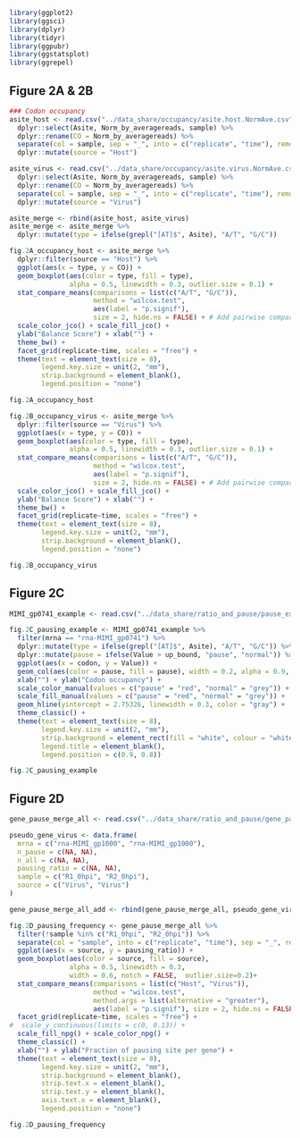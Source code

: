 
```r
library(ggplot2)
library(ggsci)
library(dplyr)
library(tidyr)
library(ggpubr)
library(ggstatsplot)
library(ggrepel)

```

## Figure 2A & 2B

```r
### Codon occupancy
asite_host <- read.csv("../data_share/occupancy/asite.host.NormAve.csv") %>% 
  dplyr::select(Asite, Norm_by_averagereads, sample) %>% 
  dplyr::rename(CO = Norm_by_averagereads) %>%
  separate(col = sample, sep = "_", into = c("replicate", "time"), remove = FALSE) %>% 
  dplyr::mutate(source = "Host")

asite_virus <- read.csv("../data_share/occupancy/asite.virus.NormAve.csv") %>% 
  dplyr::select(Asite, Norm_by_averagereads, sample) %>% 
  dplyr::rename(CO = Norm_by_averagereads) %>%
  separate(col = sample, sep = "_", into = c("replicate", "time"), remove = FALSE) %>% 
  dplyr::mutate(source = "Virus")

asite_merge <- rbind(asite_host, asite_virus)
asite_merge <- asite_merge %>% 
  dplyr::mutate(type = ifelse(grepl("[AT]$", Asite), "A/T", "G/C"))
```


```r
fig.2A_occupancy_host <- asite_merge %>% 
  dplyr::filter(source == "Host") %>% 
  ggplot(aes(x = type, y = CO)) + 
  geom_boxplot(aes(color = type, fill = type), 
               alpha = 0.5, linewidth = 0.3, outlier.size = 0.1) +
  stat_compare_means(comparisons = list(c("A/T", "G/C")),
                     method = "wilcox.test", 
                     aes(label = "p.signif"), 
                     size = 2, hide.ns = FALSE) + # Add pairwise comparisons p-value
  scale_color_jco() + scale_fill_jco() + 
  ylab("Balance Score") + xlab("") + 
  theme_bw() + 
  facet_grid(replicate~time, scales = "free") + 
  theme(text = element_text(size = 8), 
        legend.key.size = unit(2, "mm"),
        strip.background = element_blank(),
        legend.position = "none")

fig.2A_occupancy_host
```

```r
fig.2B_occupancy_virus <- asite_merge %>% 
  dplyr::filter(source == "Virus") %>% 
  ggplot(aes(x = type, y = CO)) + 
  geom_boxplot(aes(color = type, fill = type), 
               alpha = 0.5, linewidth = 0.3, outlier.size = 0.1) +
  stat_compare_means(comparisons = list(c("A/T", "G/C")),
                     method = "wilcox.test", 
                     aes(label = "p.signif"), 
                     size = 2, hide.ns = FALSE) + # Add pairwise comparisons p-value
  scale_color_jco() + scale_fill_jco() + 
  ylab("Balance Score") + xlab("") + 
  theme_bw() + 
  facet_grid(replicate~time, scales = "free") + 
  theme(text = element_text(size = 8), 
        legend.key.size = unit(2, "mm"),
        strip.background = element_blank(),
        legend.position = "none")

fig.2B_occupancy_virus
```


## Figure 2C

```r
MIMI_gp0741_example <- read.csv("../data_share/ratio_and_pause/pause_example.csv")

fig.2C_pausing_example <- MIMI_gp0741_example %>% 
  filter(mrna == "rna-MIMI_gp0741") %>% 
  dplyr::mutate(type = ifelse(grepl("[AT]$", Asite), "A/T", "G/C")) %>%
  dplyr::mutate(pause = ifelse(Value > up_bound, "pause", "normal")) %>%
  ggplot(aes(x = codon, y = Value)) + 
  geom_col(aes(color = pause, fill = pause), width = 0.2, alpha = 0.9, linewidth = 0.2) + 
  xlab("") + ylab("Codon occupancy") + 
  scale_color_manual(values = c("pause" = "red", "normal" = "grey")) +
  scale_fill_manual(values = c("pause" = "red", "normal" = "grey")) + 
  geom_hline(yintercept = 2.75326, linewidth = 0.3, color = "gray") + 
  theme_classic() + 
  theme(text = element_text(size = 8), 
        legend.key.size = unit(2, "mm"),
        strip.background = element_rect(fill = "white", colour = "white"),
        legend.title = element_blank(),
        legend.position = c(0.9, 0.8))

fig.2C_pausing_example

```


## Figure 2D

```r
gene_pause_merge_all <- read.csv("../data_share/ratio_and_pause/gene_pause_all.csv")

pseudo_gene_virus <- data.frame(
  mrna = c("rna-MIMI_gp1000", "rna-MIMI_gp1000"),
  n_pause = c(NA, NA),
  n_all = c(NA, NA),
  pausing_ratio = c(NA, NA),
  sample = c("R1_0hpi", "R2_0hpi"),
  source = c("Virus", "Virus")
)

gene_pause_merge_all_add <- rbind(gene_pause_merge_all, pseudo_gene_virus)

fig.2D_pausing_frequency <- gene_pause_merge_all %>% 
  filter(!sample %in% c("R1_0hpi", "R2_0hpi")) %>%
  separate(col = "sample", into = c("replicate", "time"), sep = "_", remove = FALSE) %>% 
  ggplot(aes(x = source, y = pausing_ratio)) + 
  geom_boxplot(aes(color = source, fill = source), 
               alpha = 0.5, linewidth = 0.3, 
               width = 0.6, notch = FALSE,  outlier.size=0.2)+
  stat_compare_means(comparisons = list(c("Host", "Virus")), 
                     method = "wilcox.test", 
                     method.args = list(alternative = "greater"),
                     aes(label = "p.signif"), size = 2, hide.ns = FALSE) + # Add pairwise comparisons p-value
  facet_grid(replicate~time, scales = "free") + 
#  scale_y_continuous(limits = c(0, 0.13)) + 
  scale_fill_npg() + scale_color_npg() + 
  theme_classic() + 
  xlab("") + ylab("Fraction of pausing site per gene") + 
  theme(text = element_text(size = 8), 
        legend.key.size = unit(2, "mm"),
        strip.background = element_blank(),
        strip.text.x = element_blank(),
        strip.text.y = element_blank(),
        axis.text.x = element_blank(),
        legend.position = "none")

fig.2D_pausing_frequency
```










